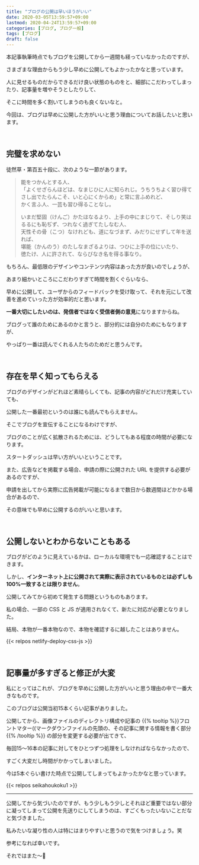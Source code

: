 ```yaml
---
title: "ブログの公開は早いほうがいい"
date: 2020-03-05T13:59:57+09:00
lastmod: 2020-04-24T13:59:57+09:00
categories: [ブログ, ブログ一般]
tags: [ブログ]
draft: false
---
```


本記事執筆時点でもブログを公開してから一週間も経っていなかったのですが、

さまざまな理由からもう少し早めに公開してもよかったかなと思っています。

人に見せるものだからできるだけ良い状態のものをと、細部にこだわってしまったり、記事量を増やそうとしたりして、

そこに時間を多く割いてしまうのも良くないなと。
<!--more-->
今回は、ブログは早めに公開した方がいいと思う理由についてお話したいと思います。

<br/>

## 完璧を求めない

徒然草・第百五十段に、次のような一節があります。

> 能をつかんとする人、<br/>「よくせざらんほどは、なまじひに人に知られじ。うちうちよく習ひ得てさし出でたらんこそ、いと心にくからめ」と常に言ふめれど、<br/>かく言ふ人、一芸も習ひ得ることなし。
>
> いまだ堅固（けんご）かたほなるより、上手の中にまじりて、そしり笑はるるにも恥ぢず、つれなく過ぎてたしなむ人、<br/>天性その骨（こつ）なけれども、道になづまず、みだりにせずして年を送れば、<br/>堪能（かんのう）のたしなまざるよりは、つひに上手の位にいたり、<br/>徳たけ、人に許されて、ならびなき名を得る事なり。

もちろん、最低限のデザインやコンテンツ内容はあった方が良いのでしょうが、

あまり細かいところにこだわりすぎて時間を割くぐらいなら、

早めに公開して、ユーザからのフィードバックを受け取って、それを元にして改善を進めていった方が効率的だと思います。

**一番大切にしたいのは、発信者ではなく受信者側の意見**になりますからね。

ブログって誰のためにあるのかと言うと、部分的には自分のためにもなりますが、

やっぱり一番は読んでくれる人たちのためだと思うんです。

<br/>

## 存在を早く知ってもらえる

ブログのデザインがどれほど素晴らしくても、記事の内容がどれだけ充実していても、

公開した一番最初というのは誰にも読んでもらえません。

そこでブログを宣伝することになるわけですが、

ブログのことが広く拡散されるためには、どうしてもある程度の時間が必要になります。

スタートダッシュは早い方がいいということです。

また、広告などを掲載する場合、申請の際に公開された URL を提供する必要があるのですが、

申請を出してから実際に広告掲載が可能になるまで数日から数週間ほどかかる場合があるので、

その意味でも早めに公開するのがいいと思います。

<br/>

## 公開しないとわからないこともある

ブログがどのように見えているかは、ローカルな環境でも一応確認することはできます。

しかし、**インターネット上に公開されて実際に表示されているものとは必ずしも100%一致するとは限りません**。

公開してみてから初めて発生する問題というものもあります。

私の場合、一部の CSS と JS が適用されなくて、新たに対応が必要となりました。

結局、本物が一番本物なので、本物を確認するに越したことはありません。

{{< relpos netlify-deploy-css-js >}}

<br/>

## 記事量が多すぎると修正が大変

私にとってはこれが、ブログを早めに公開した方がいいと思う理由の中で一番大きなものです。

このブログは公開当初15本くらい記事がありました。

公開してから、画像ファイルのディレクトリ構成や記事の
{{% tooltip %}}フロントマター((マークダウンファイルの先頭の、その記事に関する情報を書く部分{{% /tooltip %}}
の部分を変更する必要が出てきて、

毎回15～16本の記事に対してをひとつずつ処理をしなければならなかったので、

すごく大変だし時間がかかってしまいました。 

今は5本ぐらい書けた時点で公開してしまってもよかったかなと思っています。

{{< relpos seikahoukoku1 >}}

---

公開してから気づいたのですが、もう少しもう少しとそれほど重要ではない部分に凝ってしまって公開を先送りにしてしまうのは、すごくもったいないことだなと気づきました。

私みたいな凝り性の人は特にはまりやすいと思うので気をつけましょう。笑

参考になれば幸いです。

それではまた～👋
